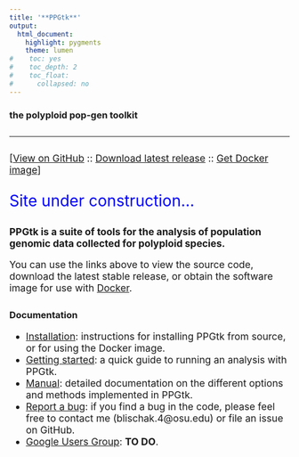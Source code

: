 ```yaml
---
title: '**PPGtk**'
output:
  html_document:
    highlight: pygments
    theme: lumen
#    toc: yes
#    toc_depth: 2
#    toc_float:
#      collapsed: no
---
```


<style>
.space {
  margin-bottom: 2em;
}

p {
  font-size: 125%
}

ul {
  font-size: 125%
}

</style>

### the polyploid pop-gen toolkit

<div class="space"></div>

----

<div class="space"></div>

[[View on GitHub](https://github.com/pblischak/ppgtk) :: [Download latest release](https://github.com/pblischak/ppgtk/releases) :: [Get Docker image](https://hub.docker.com/r/pblischak/ppgtk/)]

<div class="space"></div>

<div class="space"></div>

<p style="font-size:200%; color:blue">Site under construction...</p>

<div class="space"></div>

**PPGtk is a suite of tools for the analysis of population genomic data collected for polyploid species.**

You can use the links above to view the source code, download the latest stable release, or obtain the software image for use with [Docker](https://docs.docker.com/).

<div class="space"></div>

### **Documentation**

 - [Installation](http://pblischak.github.io/ppgtk/installation.html): instructions for installing PPGtk from source, or for using the Docker image.
 - [Getting started](http://pblischak.github.io/ppgtk/getting-started.html): a quick guide to running an analysis with PPGtk.
 - [Manual](http://pblischak.github.io/ppgtk/ppgtk-manual.html): detailed documentation on the different options and methods implemented in PPGtk.
 - [Report a bug](https://github.com/pblischak/ppgtk/issues): if you find a bug in the code, please feel free to contact me (blischak.4@osu.edu) or file an issue on GitHub.
 - [Google Users Group](http://pblischak.github.io/ppgtk): **TO DO**.

